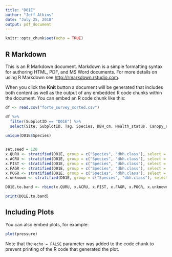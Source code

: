```yaml
---
title: "D01E"
author: "Jeff Atkins"
date: "July 25, 2018"
output: pdf_document
---
```


```r
knitr::opts_chunk$set(echo = TRUE)
```

## R Markdown

This is an R Markdown document. Markdown is a simple formatting syntax for authoring HTML, PDF, and MS Word documents. For more details on using R Markdown see <http://rmarkdown.rstudio.com>.

When you click the **Knit** button a document will be generated that includes both content as well as the output of any embedded R code chunks within the document. You can embed an R code chunk like this:

```r
df <- read.csv("forte_survey_sorted.csv")

df %>%
  filter(SubplotID == "D01E") %>%
  select(Site, SubplotID, Tag, Species, DBH_cm, Health_status, Canopy_status, dbh.class) -> D01E
  
unique(D01E$Species)


set.seed = 120
x.QURU <- stratified(D01E, group = c("Species", "dbh.class"), select = list(Species = "QURU" ), size = 0.25)
x.ACRU <- stratified(D01E, group = c("Species", "dbh.class"), select = list(Species = "ACRU" ), size = 0.25)
x.PIST <- stratified(D01E, group = c("Species", "dbh.class"), select = list(Species = "PIST" ), size = 0.25)
x.FAGR <- stratified(D01E, group = c("Species", "dbh.class"), select = list(Species = "FAGR" ), size = 0.25)
x.POGR <- stratified(D01E, group = c("Species", "dbh.class"), select = list(Species = "POGR" ), size = 0.25)
x.unknown <- stratified(D01E, group = c("Species", "dbh.class"), select = list(Species = "unknown" ), size = 0.25)

D01E.to.band <- rbind(x.QURU, x.ACRU, x.PIST, x.FAGR, x.POGR, x.unknown)

print(D01E.to.band)
```

## Including Plots

You can also embed plots, for example:

```r
plot(pressure)
```

Note that the `echo = FALSE` parameter was added to the code chunk to prevent printing of the R code that generated the plot.
